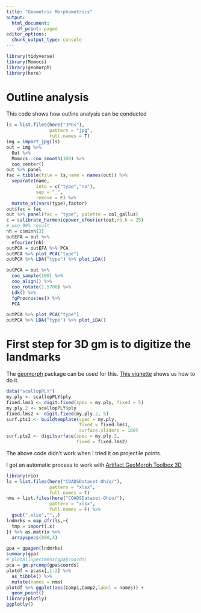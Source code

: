 ```yaml
---
title: "Geometric Morphometrics"
output:
  html_document:
    df_print: paged
editor_options:
  chunk_output_type: console
---
```


```r
library(tidyverse)
library(Momocs)
library(geomorph)
library(here)
```

# Outline analysis

This code shows how outline analysis can be conducted

```r
ls = list.files(here("JPGs"),
                pattern = "jpg",
                full.names = T)
img = import_jpg(ls)
out = img %>%
  Out %>%
  Momocs::coo_smooth(100) %>% 
  coo_center()
out %>% panel
fac = tibble(file = ls,name = names(out)) %>% 
  separate(name,
           into = c("type","no"),
           sep = "_",
           remove = F) %>% 
  mutate_at(vars(type),factor)
out$fac = fac
out %>% panel(fac = "type", palette = col_gallus)
c = calibrate_harmonicpower_efourier(out,nb.h = 25)
# use 99% result
nh = c$minh[3]
outEFA = out %>%
  efourier(nh)
outPCA = outEFA %>% PCA
outPCA %>% plot_PCA("type")
outPCA %>% LDA("type") %>% plot_LDA()

outPCA = out %>%
  coo_sample(100) %>%
  coo_align() %>%
  coo_rotate(1.5708) %>%
  Ldk() %>%
  fgProcrustes() %>% 
  PCA

outPCA %>% plot_PCA("type")
outPCA %>% LDA("type") %>% plot_LDA()

```


# First step for 3D gm is to digitize the landmarks

The [geomorph](https://cran.r-project.org/web/packages/geomorph/index.html) package can be used for this. [This vignette](https://cran.r-project.org/web/packages/geomorph/vignettes/geomorph.digitize3D.html) shows us how to do it.

```.r
data("scallopPLY")
my.ply <- scallopPLY$ply
fixed.lms1 <- digit.fixed(spec = my.ply, fixed = 5)
my.ply.2 <- scallopPLY$ply
fixed.lms2 <- digit.fixed(my.ply.2, 5)
surf.pts1 <- buildtemplate(spec = my.ply,
                           fixed = fixed.lms1,
                           surface.sliders = 100)
surf.pts2 <- digitsurface(spec = my.ply.2,
                          fixed = fixed.lms2)
```

The above code didn't work when I tried it on projectile points.

I got an automatic process to work with [Artifact GeoMorph Toolbox 3D](https://sourceforge.net/projects/artifact-geomorph-toolbox-3d/)

```r
library(rio)
ls = list.files(here("COADSDataset-Ohio/"),
                pattern = "xlsx",
                full.names = T)
nms = list.files(here("COADSDataset-Ohio/"),
                pattern = "xlsx",
                full.names = F) %>% 
  gsub(".xlsx","",.)
lndmrks = map_dfr(ls,~{
  tmp = import(.x)
}) %>% as.matrix %>% 
  arrayspecs(800,3)

gpa = gpagen(lndmrks)
summary(gpa)
# plotAllSpecimens(gpa$coords)
pca = gm.prcomp(gpa$coords)
plotdf = pca$x[,1:2] %>%
  as_tibble() %>% 
  mutate(names = nms)
plotdf %>% ggplot(aes(Comp1,Comp2,label = names)) +
  geom_point()
library(plotly)
ggplotly()
```


